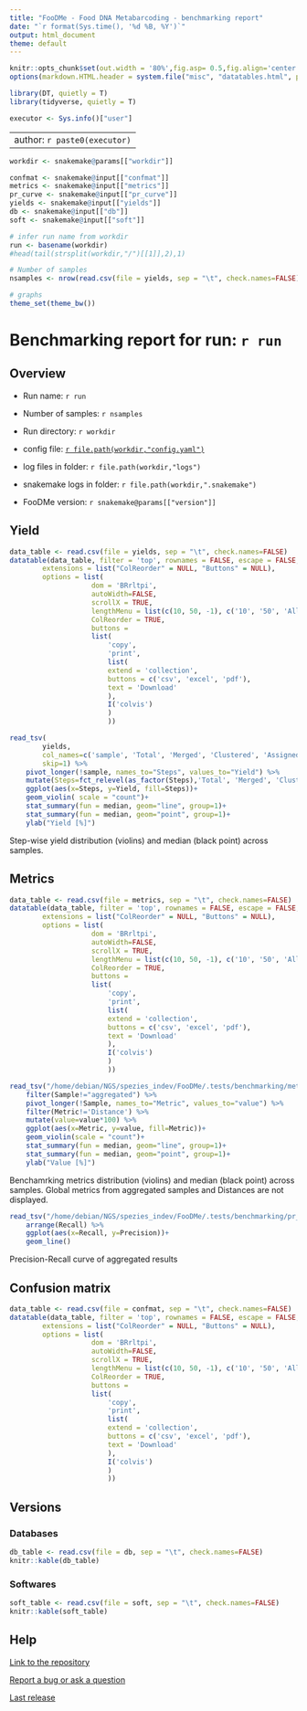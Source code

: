 ```yaml
---
title: "FooDMe - Food DNA Metabarcoding - benchmarking report"
date: "`r format(Sys.time(), '%d %B, %Y')`"
output: html_document
theme: default
---
```


<style type="text/css">
.main-container {
  max-width: 1800px;
  margin-left: auto;
  margin-right: auto;
}
</style>

```r

knitr::opts_chunk$set(out.width = '80%',fig.asp= 0.5,fig.align='center',echo=FALSE, warning=FALSE, message=FALSE)
options(markdown.HTML.header = system.file("misc", "datatables.html", package = "knitr"))

library(DT, quietly = T)
library(tidyverse, quietly = T)

executor <- Sys.info()["user"]
```

---
author: `r paste0(executor)`
---

```r
workdir <- snakemake@params[["workdir"]]

confmat <- snakemake@input[["confmat"]]
metrics <- snakemake@input[["metrics"]]
pr_curve <- snakemake@input[["pr_curve"]]
yields <- snakemake@input[["yields"]]
db <- snakemake@input[["db"]]
soft <- snakemake@input[["soft"]]

# infer run name from workdir
run <- basename(workdir)
#head(tail(strsplit(workdir,"/")[[1]],2),1)

# Number of samples
nsamples <- nrow(read.csv(file = yields, sep = "\t", check.names=FALSE))

# graphs
theme_set(theme_bw())
```

# Benchmarking report for run: `r run` {.tabset}

## Overview

* Run name: `r run`

* Number of samples: `r nsamples`

* Run directory: `r workdir`

* config file: <a href=../config.yaml>`r file.path(workdir,"config.yaml")`<a/>

* log files in folder: `r file.path(workdir,"logs")`

* snakemake logs in folder: `r file.path(workdir,".snakemake")`

* FooDMe version: `r snakemake@params[["version"]]`


## Yield

```r
data_table <- read.csv(file = yields, sep = "\t", check.names=FALSE)
datatable(data_table, filter = 'top', rownames = FALSE, escape = FALSE,
		extensions = list("ColReorder" = NULL, "Buttons" = NULL),
		options = list(	
					dom = 'BRrltpi',
					autoWidth=FALSE,
					scrollX = TRUE,
					lengthMenu = list(c(10, 50, -1), c('10', '50', 'All')),
					ColReorder = TRUE,
					buttons =
					list(
						'copy',
						'print',
						list(
						extend = 'collection',
						buttons = c('csv', 'excel', 'pdf'),
						text = 'Download'
						),
						I('colvis')
						)
						))
```



```r
read_tsv(
        yields,
        col_names=c('sample', 'Total', 'Merged', 'Clustered', 'Assigned'),
        skip=1) %>% 
    pivot_longer(!sample, names_to="Steps", values_to="Yield") %>% 
    mutate(Steps=fct_relevel(as_factor(Steps),'Total', 'Merged', 'Clustered', 'Assigned')) %>%
    ggplot(aes(x=Steps, y=Yield, fill=Steps))+
    geom_violin( scale = "count")+
    stat_summary(fun = median, geom="line", group=1)+
    stat_summary(fun = median, geom="point", group=1)+
    ylab("Yield [%]")
```

Step-wise yield distribution (violins) and median (black point) across samples.

## Metrics

```r
data_table <- read.csv(file = metrics, sep = "\t", check.names=FALSE)
datatable(data_table, filter = 'top', rownames = FALSE, escape = FALSE,
		extensions = list("ColReorder" = NULL, "Buttons" = NULL),
		options = list(	
					dom = 'BRrltpi',
					autoWidth=FALSE,
					scrollX = TRUE,
					lengthMenu = list(c(10, 50, -1), c('10', '50', 'All')),
					ColReorder = TRUE,
					buttons =
					list(
						'copy',
						'print',
						list(
						extend = 'collection',
						buttons = c('csv', 'excel', 'pdf'),
						text = 'Download'
						),
						I('colvis')
						)
						))
```



```r
read_tsv("/home/debian/NGS/spezies_indev/FooDMe/.tests/benchmarking/metrics.tsv") %>%
    filter(Sample!="aggregated") %>%
    pivot_longer(!Sample, names_to="Metric", values_to="value") %>%
    filter(Metric!='Distance') %>%
    mutate(value=value*100) %>%
    ggplot(aes(x=Metric, y=value, fill=Metric))+
    geom_violin(scale = "count")+
    stat_summary(fun = median, geom="line", group=1)+
    stat_summary(fun = median, geom="point", group=1)+
    ylab("Value [%]")
````

Benchamrking metrics distribution (violins) and median (black point) across samples.
Global metrics from aggregated samples and Distances are not displayed.



```r
read_tsv("/home/debian/NGS/spezies_indev/FooDMe/.tests/benchmarking/pr_curve.tsv") %>%
    arrange(Recall) %>%
    ggplot(aes(x=Recall, y=Precision))+
    geom_line()
```

Precision-Recall curve of aggregated results

## Confusion matrix

```r
data_table <- read.csv(file = confmat, sep = "\t", check.names=FALSE)
datatable(data_table, filter = 'top', rownames = FALSE, escape = FALSE,
		extensions = list("ColReorder" = NULL, "Buttons" = NULL),
		options = list(	
					dom = 'BRrltpi',
					autoWidth=FALSE,
					scrollX = TRUE,
					lengthMenu = list(c(10, 50, -1), c('10', '50', 'All')),
					ColReorder = TRUE,
					buttons =
					list(
						'copy',
						'print',
						list(
						extend = 'collection',
						buttons = c('csv', 'excel', 'pdf'),
						text = 'Download'
						),
						I('colvis')
						)
						))
```

## Versions

### Databases

```r
db_table <- read.csv(file = db, sep = "\t", check.names=FALSE)
knitr::kable(db_table)
```

### Softwares

```r
soft_table <- read.csv(file = soft, sep = "\t", check.names=FALSE)
knitr::kable(soft_table)
```

## Help

[Link to the repository](https://github.com/CVUA-RRW/FooDMe)


[Report a bug or ask a question](https://github.com/CVUA-RRW/FooDMe/issues/new)


[Last release](https://github.com/CVUA-RRW/FooDMe/releases)
